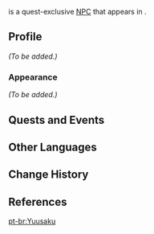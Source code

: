 {{Meta
<!-- Remove this template after adding the missing info -->
|missing_NPC_profile  = yes
}}
{{Character Infobox
|image            = NPC Yuusaku.png
|voiceEN          = [[imdb:nm1042068|Jon Allen]]<ref name="Jon Allen">Twitter: [https://twitter.com/kingjonallen/status/1453473475029463041 EN VA Self Announcement]</ref>
|region           = Inazuma
|location         = Inazuma
|title            = Merchant
|type             = Quest NPC
}}
{{Lang|'''Yuusaku'''|ja=悠策|ja_rm=Yuusaku}} is a quest-exclusive [[NPC]] that appears in {{Quest|A Housekeeper's Daily Chores}}.
<!--
==Location==
<gallery>
NPC Location Yuusaku.png|Yuusaku's location
NPC Location Yuusaku Context.png|Additional context
</gallery>
-->
==Profile==
<!-- detailed story/lore information goes here -->
''(To be added.)''

===Appearance===
''(To be added.)''

==Quests and Events==
{{Quests and Events}}

==Other Languages==
{{Other Languages
|default_hidden = 1
|en      = Yuusaku
|zhs     = 悠策
|zhs_rm  = Yōucè
|zht     = 悠策
|zht_rm  = Yōucè
|ja      = 悠策
|ja_rm   = Yuusaku
|ko      = 유사쿠
|es      = Yuusaku
|fr      = Yuusaku
|ru      = Юсаку
|th      = Yuusaku
|vi      = Yuusaku
|de      = Yuusaku
|id      = Yuusaku
|pt      = Yuusaku
|tr      = Yuusaku
|it      = Yuusaku
}}

==Change History==
{{Change History|2.2}}

==References==
{{Reflist}}

[[pt-br:Yuusaku]]